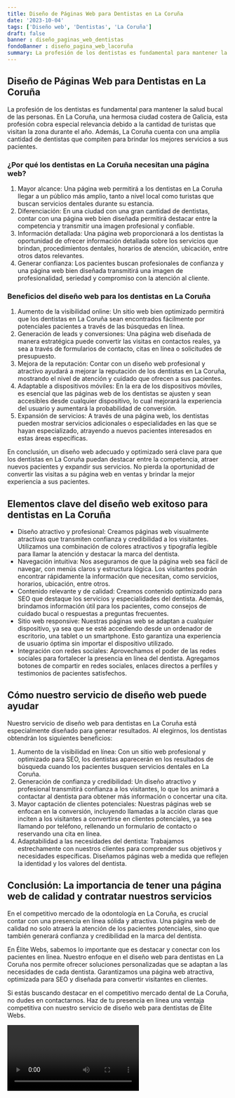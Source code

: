 ```yaml
---
title: Diseño de Páginas Web para Dentistas en La Coruña
date: '2023-10-04'
tags: ['Diseño web', 'Dentistas', 'La Coruña']
draft: false
banner : diseño_paginas_web_dentistas
fondoBanner : diseño_pagina_web_lacoruña
summary: La profesión de los dentistas es fundamental para mantener la salud bucal de las personas. En La Coruña, una hermosa ciudad costera de Galicia, esta profesión cobra especial relevancia debido a la cantidad de turistas que visitan la zona durante el año. Además, La Coruña cuenta con una amplia cantidad de dentistas que compiten para brindar los mejores servicios a sus pacientes.
---
```


## Diseño de Páginas Web para Dentistas en La Coruña

La profesión de los dentistas es fundamental para mantener la salud bucal de las personas. En La Coruña, una hermosa ciudad costera de Galicia, esta profesión cobra especial relevancia debido a la cantidad de turistas que visitan la zona durante el año. Además, La Coruña cuenta con una amplia cantidad de dentistas que compiten para brindar los mejores servicios a sus pacientes.

### ¿Por qué los dentistas en La Coruña necesitan una página web?

1. Mayor alcance: Una página web permitirá a los dentistas en La Coruña llegar a un público más amplio, tanto a nivel local como turistas que buscan servicios dentales durante su estancia.
2. Diferenciación: En una ciudad con una gran cantidad de dentistas, contar con una página web bien diseñada permitirá destacar entre la competencia y transmitir una imagen profesional y confiable.
3. Información detallada: Una página web proporcionará a los dentistas la oportunidad de ofrecer información detallada sobre los servicios que brindan, procedimientos dentales, horarios de atención, ubicación, entre otros datos relevantes.
4. Generar confianza: Los pacientes buscan profesionales de confianza y una página web bien diseñada transmitirá una imagen de profesionalidad, seriedad y compromiso con la atención al cliente.

### Beneficios del diseño web para los dentistas en La Coruña

1. Aumento de la visibilidad online: Un sitio web bien optimizado permitirá que los dentistas en La Coruña sean encontrados fácilmente por potenciales pacientes a través de las búsquedas en línea.
2. Generación de leads y conversiones: Una página web diseñada de manera estratégica puede convertir las visitas en contactos reales, ya sea a través de formularios de contacto, citas en línea o solicitudes de presupuesto.
3. Mejora de la reputación: Contar con un diseño web profesional y atractivo ayudará a mejorar la reputación de los dentistas en La Coruña, mostrando el nivel de atención y cuidado que ofrecen a sus pacientes.
4. Adaptable a dispositivos móviles: En la era de los dispositivos móviles, es esencial que las páginas web de los dentistas se ajusten y sean accesibles desde cualquier dispositivo, lo cual mejorará la experiencia del usuario y aumentará la probabilidad de conversión.
5. Expansión de servicios: A través de una página web, los dentistas pueden mostrar servicios adicionales o especialidades en las que se hayan especializado, atrayendo a nuevos pacientes interesados en estas áreas específicas.

En conclusión, un diseño web adecuado y optimizado será clave para que los dentistas en La Coruña puedan destacar entre la competencia, atraer nuevos pacientes y expandir sus servicios. No pierda la oportunidad de convertir las visitas a su página web en ventas y brindar la mejor experiencia a sus pacientes.

<GifSeo />

<Cta />

## Elementos clave del diseño web exitoso para dentistas en La Coruña

- Diseño atractivo y profesional: Creamos páginas web visualmente atractivas que transmiten confianza y credibilidad a los visitantes. Utilizamos una combinación de colores atractivos y tipografía legible para llamar la atención y destacar la marca del dentista.
- Navegación intuitiva: Nos aseguramos de que la página web sea fácil de navegar, con menús claros y estructura lógica. Los visitantes podrán encontrar rápidamente la información que necesitan, como servicios, horarios, ubicación, entre otros.
- Contenido relevante y de calidad: Creamos contenido optimizado para SEO que destaque los servicios y especialidades del dentista. Además, brindamos información útil para los pacientes, como consejos de cuidado bucal o respuestas a preguntas frecuentes.
- Sitio web responsive: Nuestras páginas web se adaptan a cualquier dispositivo, ya sea que se esté accediendo desde un ordenador de escritorio, una tablet o un smartphone. Esto garantiza una experiencia de usuario óptima sin importar el dispositivo utilizado.
- Integración con redes sociales: Aprovechamos el poder de las redes sociales para fortalecer la presencia en línea del dentista. Agregamos botones de compartir en redes sociales, enlaces directos a perfiles y testimonios de pacientes satisfechos.

## Cómo nuestro servicio de diseño web puede ayudar

Nuestro servicio de diseño web para dentistas en La Coruña está especialmente diseñado para generar resultados. Al elegirnos, los dentistas obtendrán los siguientes beneficios:

1. Aumento de la visibilidad en línea: Con un sitio web profesional y optimizado para SEO, los dentistas aparecerán en los resultados de búsqueda cuando los pacientes busquen servicios dentales en La Coruña.
2. Generación de confianza y credibilidad: Un diseño atractivo y profesional transmitirá confianza a los visitantes, lo que los animará a contactar al dentista para obtener más información o concertar una cita.
3. Mayor captación de clientes potenciales: Nuestras páginas web se enfocan en la conversión, incluyendo llamadas a la acción claras que inciten a los visitantes a convertirse en clientes potenciales, ya sea llamando por teléfono, rellenando un formulario de contacto o reservando una cita en línea.
4. Adaptabilidad a las necesidades del dentista: Trabajamos estrechamente con nuestros clientes para comprender sus objetivos y necesidades específicas. Diseñamos páginas web a medida que reflejen la identidad y los valores del dentista.

## Conclusión: La importancia de tener una página web de calidad y contratar nuestros servicios

En el competitivo mercado de la odontología en La Coruña, es crucial contar con una presencia en línea sólida y atractiva. Una página web de calidad no solo atraerá la atención de los pacientes potenciales, sino que también generará confianza y credibilidad en la marca del dentista.

En Élite Webs, sabemos lo importante que es destacar y conectar con los pacientes en línea. Nuestro enfoque en el diseño web para dentistas en La Coruña nos permite ofrecer soluciones personalizadas que se adaptan a las necesidades de cada dentista. Garantizamos una página web atractiva, optimizada para SEO y diseñada para convertir visitantes en clientes.

Si estás buscando destacar en el competitivo mercado dental de La Coruña, no dudes en contactarnos. Haz de tu presencia en línea una ventaja competitiva con nuestro servicio de diseño web para dentistas de Élite Webs.

<Video />

<CtaBot job='Dentistas' city='La Coruña'/>

<Gmaps query='La Coruña+españa+maps' />